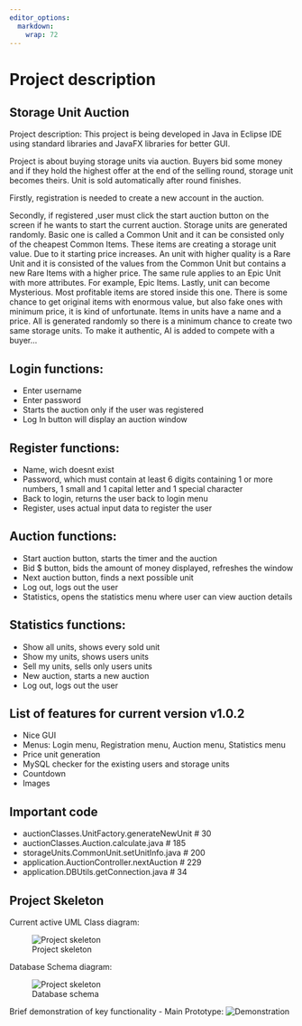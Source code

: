 ```yaml
---
editor_options: 
  markdown: 
    wrap: 72
---
```


# Project description

## Storage Unit Auction

Project description: This project is being developed in Java in Eclipse
IDE using standard libraries and JavaFX libraries for better GUI.

Project is about buying storage units via auction. Buyers bid some money
and if they hold the highest offer at the end of the selling round,
storage unit becomes theirs. Unit is sold automatically after round
finishes. 

Firstly, registration is needed to create a new account in the auction.

Secondly, if registered ,user must click the start auction button on the screen if he wants to start the current auction. Storage units are generated randomly. Basic one is called a Common Unit and it can be
consisted only of the cheapest Common Items. These items are creating a
storage unit value. Due to it starting price increases. An unit with
higher quality is a Rare Unit and it is consisted of the values from the
Common Unit but contains a new Rare Items with a higher price. The same
rule applies to an Epic Unit with more attributes. For example, Epic
Items. Lastly, unit can become Mysterious. Most profitable items are
stored inside this one. There is some chance to get original items with
enormous value, but also fake ones with minimum price, it is kind of
unfortunate. Items in units have a name and a price. All is generated
randomly so there is a minimum chance to create two same storage units.
To make it authentic, AI is added to compete with a buyer...

## Login functions:

-   Enter username
-   Enter password
-   Starts the auction only if the user was registered
-   Log In button will display an auction window

## Register functions:

-   Name, wich doesnt exist
-   Password, which must contain at least 6 digits containing 1 or
    more numbers, 1 small and 1 capital letter and 1 special character
-   Back to login, returns the user back to login menu
-   Register, uses actual input data to register the user

## Auction functions:

-   Start auction button, starts the timer and the auction
-   Bid \$ button, bids the amount of money displayed, refreshes the
    window
-   Next auction button, finds a next possible unit
-   Log out, logs out the user
-   Statistics, opens the statistics menu where user can view auction details

## Statistics functions:

-   Show all units, shows every sold unit
-   Show my units, shows users units
-   Sell my units, sells only users units
-   New auction, starts a new auction
-   Log out, logs out the user

## List of features for current version v1.0.2

-   Nice GUI
-   Menus: Login menu, Registration menu, Auction menu, Statistics menu
-   Price unit generation
-   MySQL checker for the existing users and storage units
-   Countdown
-   Images

## Important code

* auctionClasses.UnitFactory.generateNewUnit # 30
* auctionClasses.Auction.calculate.java # 185
* storageUnits.CommonUnit.setUnitInfo.java # 200
* application.AuctionController.nextAuction # 229
* application.DBUtils.getConnection.java # 34

## Project Skeleton

Current active UML Class diagram:

![Project skeleton](images/UMLv1.0.2.png)

Database Schema diagram:

![Database schema](images/database.png){alt="Project skeleton"}

Brief demonstration of key functionality - Main Prototype:
![Demonstration](images/auction_picture.png)
